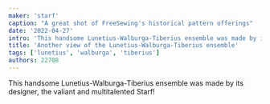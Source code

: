 ```yaml
---
maker: 'starf'
caption: "A great shot of FreeSewing's historical pattern offerings"
date: '2022-04-27'
intro: 'This handsome Lunetius-Walburga-Tiberius ensemble was made by its designer, the valiant and multitalented Starf!'
title: 'Another view of the Lunetius-Walburga-Tiberius ensemble'
tags: ['lunetius', 'walburga', 'tiberius']
authors: 22708
---
```


<!-- truncate -->

This handsome Lunetius-Walburga-Tiberius ensemble was made by its designer, the valiant and multitalented Starf!
